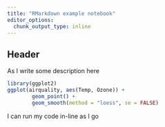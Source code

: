 ```yaml
---
title: "RMarkdown example notebook"
editor_options: 
  chunk_output_type: inline
---
```


## Header

As I write some description here

```r
library(ggplot2)
ggplot(airquality, aes(Temp, Ozone)) + 
        geom_point() + 
        geom_smooth(method = "loess", se = FALSE)
```

I can run my code in-line as I go
